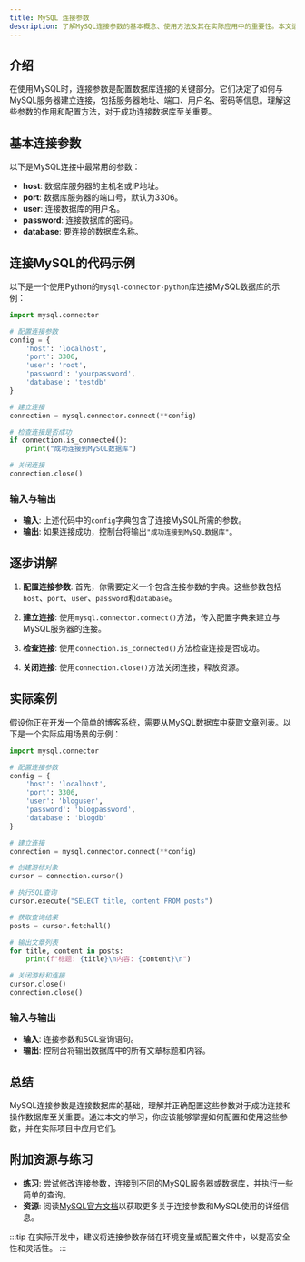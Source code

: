 ```yaml
---
title: MySQL 连接参数
description: 了解MySQL连接参数的基本概念、使用方法及其在实际应用中的重要性。本文适合初学者，包含代码示例和实际案例。
---
```


## 介绍

在使用MySQL时，连接参数是配置数据库连接的关键部分。它们决定了如何与MySQL服务器建立连接，包括服务器地址、端口、用户名、密码等信息。理解这些参数的作用和配置方法，对于成功连接数据库至关重要。

## 基本连接参数

以下是MySQL连接中最常用的参数：

- **host**: 数据库服务器的主机名或IP地址。
- **port**: 数据库服务器的端口号，默认为3306。
- **user**: 连接数据库的用户名。
- **password**: 连接数据库的密码。
- **database**: 要连接的数据库名称。

## 连接MySQL的代码示例

以下是一个使用Python的`mysql-connector-python`库连接MySQL数据库的示例：

```python
import mysql.connector

# 配置连接参数
config = {
    'host': 'localhost',
    'port': 3306,
    'user': 'root',
    'password': 'yourpassword',
    'database': 'testdb'
}

# 建立连接
connection = mysql.connector.connect(**config)

# 检查连接是否成功
if connection.is_connected():
    print("成功连接到MySQL数据库")

# 关闭连接
connection.close()
```

### 输入与输出

- **输入**: 上述代码中的`config`字典包含了连接MySQL所需的参数。
- **输出**: 如果连接成功，控制台将输出`"成功连接到MySQL数据库"`。

## 逐步讲解

1. **配置连接参数**: 首先，你需要定义一个包含连接参数的字典。这些参数包括`host`、`port`、`user`、`password`和`database`。

2. **建立连接**: 使用`mysql.connector.connect()`方法，传入配置字典来建立与MySQL服务器的连接。

3. **检查连接**: 使用`connection.is_connected()`方法检查连接是否成功。

4. **关闭连接**: 使用`connection.close()`方法关闭连接，释放资源。

## 实际案例

假设你正在开发一个简单的博客系统，需要从MySQL数据库中获取文章列表。以下是一个实际应用场景的示例：

```python
import mysql.connector

# 配置连接参数
config = {
    'host': 'localhost',
    'port': 3306,
    'user': 'bloguser',
    'password': 'blogpassword',
    'database': 'blogdb'
}

# 建立连接
connection = mysql.connector.connect(**config)

# 创建游标对象
cursor = connection.cursor()

# 执行SQL查询
cursor.execute("SELECT title, content FROM posts")

# 获取查询结果
posts = cursor.fetchall()

# 输出文章列表
for title, content in posts:
    print(f"标题: {title}\n内容: {content}\n")

# 关闭游标和连接
cursor.close()
connection.close()
```

### 输入与输出

- **输入**: 连接参数和SQL查询语句。
- **输出**: 控制台将输出数据库中的所有文章标题和内容。

## 总结

MySQL连接参数是连接数据库的基础，理解并正确配置这些参数对于成功连接和操作数据库至关重要。通过本文的学习，你应该能够掌握如何配置和使用这些参数，并在实际项目中应用它们。

## 附加资源与练习

- **练习**: 尝试修改连接参数，连接到不同的MySQL服务器或数据库，并执行一些简单的查询。
- **资源**: 阅读[MySQL官方文档](https://dev.mysql.com/doc/)以获取更多关于连接参数和MySQL使用的详细信息。

:::tip
在实际开发中，建议将连接参数存储在环境变量或配置文件中，以提高安全性和灵活性。
:::